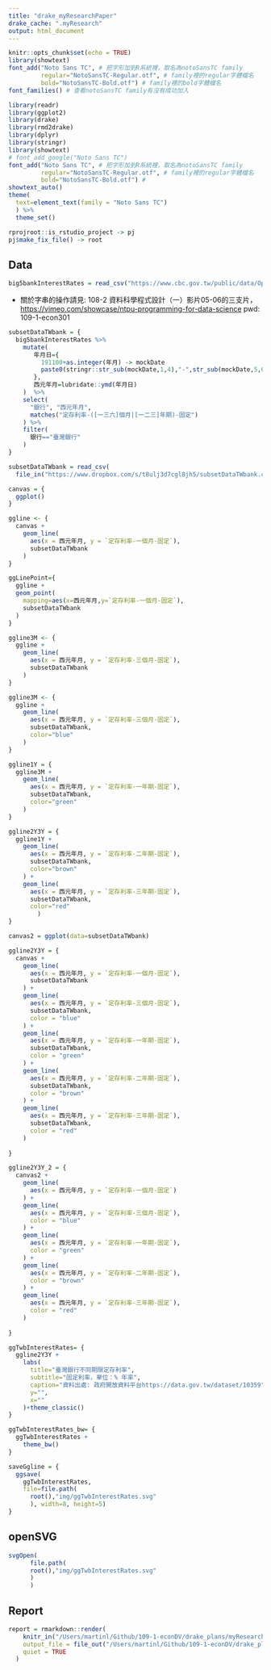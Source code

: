 ```yaml
---
title: "drake_myResearchPaper"
drake_cache: ".myResearch"
output: html_document
---
```


```r
knitr::opts_chunk$set(echo = TRUE)
library(showtext)
font_add("Noto Sans TC", # 把字形加到R系統裡，取名為notoSansTC family
         regular="NotoSansTC-Regular.otf", # family裡的regular字體檔名
         bold="NotoSansTC-Bold.otf") # family裡的bold字體檔名
font_families() # 查看notoSansTC family有沒有成功加入
```

```r
library(readr)
library(ggplot2)
library(drake)
library(rmd2drake)
library(dplyr)
library(stringr)
library(showtext)
# font_add_google("Noto Sans TC")
font_add("Noto Sans TC", # 把字形加到R系統裡，取名為notoSansTC family
         regular="NotoSansTC-Regular.otf", # family裡的regular字體檔名
         bold="NotoSansTC-Bold.otf") #
showtext_auto()
theme(
  text=element_text(family = "Noto Sans TC")
  ) %>%
  theme_set()

rprojroot::is_rstudio_project -> pj
pj$make_fix_file() -> root
```

## Data 

```r
big5bankInterestRates = read_csv("https://www.cbc.gov.tw/public/data/OpenData/A13Rate.csv")
```



  * 關於字串的操作請見: 108-2 資料科學程式設計（一）影片05-06的三支片，
      <https://vimeo.com/showcase/ntpu-programming-for-data-science>
      pwd: 109-1-econ301
    
  
```r
subsetDataTWbank = {
  big5bankInterestRates %>%
    mutate(
       年月日={
         191100+as.integer(年月) -> mockDate
         paste0(stringr::str_sub(mockDate,1,4),"-",str_sub(mockDate,5,6),"-01") # 加了01日
       },
       西元年月=lubridate::ymd(年月日)
    )  %>%
    select(
      "銀行", "西元年月",
      matches("定存利率-([一三六]個月|[一二三]年期)-固定")
    ) %>%
    filter(
      銀行=="臺灣銀行"
    )
}
```


```r
subsetDataTWbank = read_csv(
  file_in("https://www.dropbox.com/s/t8ulj3d7cgl8jh5/subsetDataTWbank.csv?dl=1"))
```


```r
canvas = {
  ggplot()
}
```


```r
ggline <- {
  canvas +
    geom_line(
      aes(x = 西元年月, y = `定存利率-一個月-固定`),
      subsetDataTWbank
    )
}
```


```r
ggLinePoint={
  ggline +
  geom_point(
    mapping=aes(x=西元年月,y=`定存利率-一個月-固定`), 
    subsetDataTWbank  
  )
}
```



```r
ggline3M <- {
  ggline +
    geom_line(
      aes(x = 西元年月, y = `定存利率-三個月-固定`),
      subsetDataTWbank
    )
}
```

```r
ggline3M <- {
  ggline +
    geom_line(
      aes(x = 西元年月, y = `定存利率-三個月-固定`),
      subsetDataTWbank,
      color="blue"
    )
}
```

```r
ggline1Y = {
  ggline3M +
    geom_line(
      aes(x = 西元年月, y = `定存利率-一年期-固定`),
      subsetDataTWbank,
      color="green"
    )
}

```

```r
ggline2Y3Y = {
  ggline1Y + 
    geom_line(
      aes(x = 西元年月, y = `定存利率-二年期-固定`),
      subsetDataTWbank,
      color="brown"
    ) +
    geom_line(
      aes(x = 西元年月, y = `定存利率-三年期-固定`),
      subsetDataTWbank,
      color="red"
        )
}
```

```r
canvas2 = ggplot(data=subsetDataTWbank)
```

```r
ggline2Y3Y = {
  canvas +
    geom_line(
      aes(x = 西元年月, y = `定存利率-一個月-固定`),
      subsetDataTWbank
    ) +
    geom_line(
      aes(x = 西元年月, y = `定存利率-三個月-固定`),
      subsetDataTWbank,
      color = "blue"
    ) +
    geom_line(
      aes(x = 西元年月, y = `定存利率-一年期-固定`),
      subsetDataTWbank,
      color = "green"
    ) +
    geom_line(
      aes(x = 西元年月, y = `定存利率-二年期-固定`),
      subsetDataTWbank,
      color = "brown"
    ) +
    geom_line(
      aes(x = 西元年月, y = `定存利率-三年期-固定`),
      subsetDataTWbank, 
      color = "red"
    )
        
}
```


```r
ggline2Y3Y_2 = {
  canvas2 +
    geom_line(
      aes(x = 西元年月, y = `定存利率-一個月-固定`)
    ) +
    geom_line(
      aes(x = 西元年月, y = `定存利率-三個月-固定`),
      color = "blue"
    ) +
    geom_line(
      aes(x = 西元年月, y = `定存利率-一年期-固定`),
      color = "green"
    ) +
    geom_line(
      aes(x = 西元年月, y = `定存利率-二年期-固定`),
      color = "brown"
    ) +
    geom_line(
      aes(x = 西元年月, y = `定存利率-三年期-固定`),
      color = "red"
    ) 
    
}
```


```r
ggTwbInterestRates= {
  ggline2Y3Y +
    labs(
      title="臺灣銀行不同期限定存利率",
      subtitle="固定利率，單位：% 年率",
      caption="資料出處: 政府開放資料平台https://data.gov.tw/dataset/10359",
      y="",
      x=""
    )+theme_classic()
}
```

```r
ggTwbInterestRates_bw= {
  ggTwbInterestRates +
    theme_bw()
}
```

```r
saveGgline = {
  ggsave(
    ggTwbInterestRates, 
    file=file.path(
      root(),"img/ggTwbInterestRates.svg"
      ), width=8, height=5)
}
```

## openSVG

```r
svgOpen(
      file.path(
      root(),"img/ggTwbInterestRates.svg"
      )
      )

```

## Report

```r
report = rmarkdown::render(
    knitr_in("/Users/martinl/Github/109-1-econDV/drake_plans/myResearchPaper/myResearchPaper.Rmd"),
    output_file = file_out("/Users/martinl/Github/109-1-econDV/drake_plans/myResearchPaper/myResearchPaper.html"),
    quiet = TRUE
  )
```

